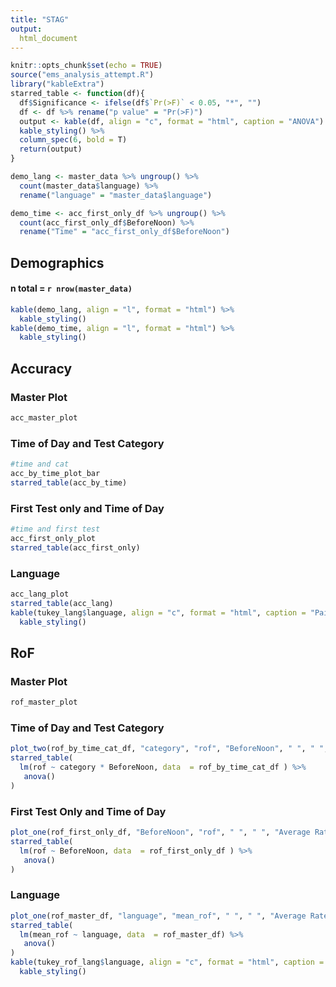 ```yaml
---
title: "STAG"
output:
  html_document
---
```


```r
knitr::opts_chunk$set(echo = TRUE)
source("ems_analysis_attempt.R")
library("kableExtra")
starred_table <- function(df){
  df$Significance <- ifelse(df$`Pr(>F)` < 0.05, "*", "")
  df <- df %>% rename("p value" = "Pr(>F)")
  output <- kable(df, align = "c", format = "html", caption = "ANOVA") %>%
  kable_styling() %>%
  column_spec(6, bold = T) 
  return(output)
}
```

```r
demo_lang <- master_data %>% ungroup() %>%
  count(master_data$language) %>%
  rename("language" = "master_data$language")

demo_time <- acc_first_only_df %>% ungroup() %>%
  count(acc_first_only_df$BeforeNoon) %>%
  rename("Time" = "acc_first_only_df$BeforeNoon")
```

## Demographics

#### n total = `r nrow(master_data)`

```r
kable(demo_lang, align = "l", format = "html") %>%
  kable_styling()
kable(demo_time, align = "l", format = "html") %>%
  kable_styling()
```

## Accuracy

### Master Plot

```r
acc_master_plot
```

### Time of Day and Test Category

```r
#time and cat
acc_by_time_plot_bar
starred_table(acc_by_time)
```

### First Test only and Time of Day

```r
#time and first test
acc_first_only_plot
starred_table(acc_first_only)
```

### Language

```r
acc_lang_plot
starred_table(acc_lang)
kable(tukey_lang$language, align = "c", format = "html", caption = "Pairwise Comparisons (for fun)") %>%
  kable_styling()
```

## RoF

### Master Plot

```r
rof_master_plot
```

### Time of Day and Test Category

```r
plot_two(rof_by_time_cat_df, "category", "rof", "BeforeNoon", " ", " ", "Average Rate of Forgetting", "Time of Day")
starred_table(
  lm(rof ~ category * BeforeNoon, data  = rof_by_time_cat_df ) %>% 
   anova() 
)
```

### First Test Only and Time of Day

```r
plot_one(rof_first_only_df, "BeforeNoon", "rof", " ", " ", "Average Rate of Forgetting")
starred_table(
  lm(rof ~ BeforeNoon, data  = rof_first_only_df ) %>% 
   anova() 
)
```

### Language

```r
plot_one(rof_master_df, "language", "mean_rof", " ", " ", "Average Rate of Forgetting")
starred_table(
  lm(mean_rof ~ language, data  = rof_master_df) %>% 
   anova() 
)
kable(tukey_rof_lang$language, align = "c", format = "html", caption = "Pairwise Comparisons (for fun)") %>%
  kable_styling()
```
